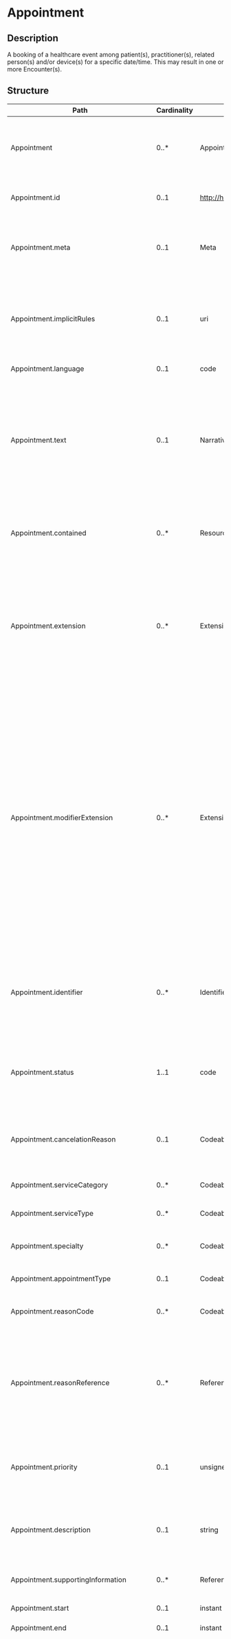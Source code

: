 # Appointment

## Description

A booking of a healthcare event among patient(s), practitioner(s), related person(s) and/or device(s) for a specific date/time. This may result in one or more Encounter(s).

## Structure

| Path                                      | Cardinality | Type                                  | Description                                                                                                                                                                                                                                                                                                                                                                                                                                                                                                                                                                                                                                                                                                                                                                                                                                                   |
| ----------------------------------------- | ----------- | ------------------------------------- | ------------------------------------------------------------------------------------------------------------------------------------------------------------------------------------------------------------------------------------------------------------------------------------------------------------------------------------------------------------------------------------------------------------------------------------------------------------------------------------------------------------------------------------------------------------------------------------------------------------------------------------------------------------------------------------------------------------------------------------------------------------------------------------------------------------------------------------------------------------- |
| Appointment                               | 0..\*       | Appointment                           | A booking of a healthcare event among patient(s), practitioner(s), related person(s) and/or device(s) for a specific date/time. This may result in one or more Encounter(s).                                                                                                                                                                                                                                                                                                                                                                                                                                                                                                                                                                                                                                                                                  |
| Appointment.id                            | 0..1        | http://hl7.org/fhirpath/System.String | The logical id of the resource, as used in the URL for the resource. Once assigned, this value never changes.                                                                                                                                                                                                                                                                                                                                                                                                                                                                                                                                                                                                                                                                                                                                                 |
| Appointment.meta                          | 0..1        | Meta                                  | The metadata about the resource. This is content that is maintained by the infrastructure. Changes to the content might not always be associated with version changes to the resource.                                                                                                                                                                                                                                                                                                                                                                                                                                                                                                                                                                                                                                                                        |
| Appointment.implicitRules                 | 0..1        | uri                                   | A reference to a set of rules that were followed when the resource was constructed, and which must be understood when processing the content. Often, this is a reference to an implementation guide that defines the special rules along with other profiles etc.                                                                                                                                                                                                                                                                                                                                                                                                                                                                                                                                                                                             |
| Appointment.language                      | 0..1        | code                                  | The base language in which the resource is written.                                                                                                                                                                                                                                                                                                                                                                                                                                                                                                                                                                                                                                                                                                                                                                                                           |
| Appointment.text                          | 0..1        | Narrative                             | A human-readable narrative that contains a summary of the resource and can be used to represent the content of the resource to a human. The narrative need not encode all the structured data, but is required to contain sufficient detail to make it "clinically safe" for a human to just read the narrative. Resource definitions may define what content should be represented in the narrative to ensure clinical safety.                                                                                                                                                                                                                                                                                                                                                                                                                               |
| Appointment.contained                     | 0..\*       | Resource                              | These resources do not have an independent existence apart from the resource that contains them - they cannot be identified independently, and nor can they have their own independent transaction scope.                                                                                                                                                                                                                                                                                                                                                                                                                                                                                                                                                                                                                                                     |
| Appointment.extension                     | 0..\*       | Extension                             | May be used to represent additional information that is not part of the basic definition of the resource. To make the use of extensions safe and manageable, there is a strict set of governance applied to the definition and use of extensions. Though any implementer can define an extension, there is a set of requirements that SHALL be met as part of the definition of the extension.                                                                                                                                                                                                                                                                                                                                                                                                                                                                |
| Appointment.modifierExtension             | 0..\*       | Extension                             | May be used to represent additional information that is not part of the basic definition of the resource and that modifies the understanding of the element that contains it and/or the understanding of the containing element's descendants. Usually modifier elements provide negation or qualification. To make the use of extensions safe and manageable, there is a strict set of governance applied to the definition and use of extensions. Though any implementer is allowed to define an extension, there is a set of requirements that SHALL be met as part of the definition of the extension. Applications processing a resource are required to check for modifier extensions.Modifier extensions SHALL NOT change the meaning of any elements on Resource or DomainResource (including cannot change the meaning of modifierExtension itself). |
| Appointment.identifier                    | 0..\*       | Identifier                            | This records identifiers associated with this appointment concern that are defined by business processes and/or used to refer to it when a direct URL reference to the resource itself is not appropriate (e.g. in CDA documents, or in written / printed documentation).                                                                                                                                                                                                                                                                                                                                                                                                                                                                                                                                                                                     |
| Appointment.status                        | 1..1        | code                                  | The overall status of the Appointment. Each of the participants has their own participation status which indicates their involvement in the process, however this status indicates the shared status.                                                                                                                                                                                                                                                                                                                                                                                                                                                                                                                                                                                                                                                         |
| Appointment.cancelationReason             | 0..1        | CodeableConcept                       | The coded reason for the appointment being cancelled. This is often used in reporting/billing/futher processing to determine if further actions are required, or specific fees apply.                                                                                                                                                                                                                                                                                                                                                                                                                                                                                                                                                                                                                                                                         |
| Appointment.serviceCategory               | 0..\*       | CodeableConcept                       | A broad categorization of the service that is to be performed during this appointment.                                                                                                                                                                                                                                                                                                                                                                                                                                                                                                                                                                                                                                                                                                                                                                        |
| Appointment.serviceType                   | 0..\*       | CodeableConcept                       | The specific service that is to be performed during this appointment.                                                                                                                                                                                                                                                                                                                                                                                                                                                                                                                                                                                                                                                                                                                                                                                         |
| Appointment.specialty                     | 0..\*       | CodeableConcept                       | The specialty of a practitioner that would be required to perform the service requested in this appointment.                                                                                                                                                                                                                                                                                                                                                                                                                                                                                                                                                                                                                                                                                                                                                  |
| Appointment.appointmentType               | 0..1        | CodeableConcept                       | The style of appointment or patient that has been booked in the slot (not service type).                                                                                                                                                                                                                                                                                                                                                                                                                                                                                                                                                                                                                                                                                                                                                                      |
| Appointment.reasonCode                    | 0..\*       | CodeableConcept                       | The coded reason that this appointment is being scheduled. This is more clinical than administrative.                                                                                                                                                                                                                                                                                                                                                                                                                                                                                                                                                                                                                                                                                                                                                         |
| Appointment.reasonReference               | 0..\*       | Reference                             | Reason the appointment has been scheduled to take place, as specified using information from another resource. When the patient arrives and the encounter begins it may be used as the admission diagnosis. The indication will typically be a Condition (with other resources referenced in the evidence.detail), or a Procedure.                                                                                                                                                                                                                                                                                                                                                                                                                                                                                                                            |
| Appointment.priority                      | 0..1        | unsignedInt                           | The priority of the appointment. Can be used to make informed decisions if needing to re-prioritize appointments. (The iCal Standard specifies 0 as undefined, 1 as highest, 9 as lowest priority).                                                                                                                                                                                                                                                                                                                                                                                                                                                                                                                                                                                                                                                           |
| Appointment.description                   | 0..1        | string                                | The brief description of the appointment as would be shown on a subject line in a meeting request, or appointment list. Detailed or expanded information should be put in the comment field.                                                                                                                                                                                                                                                                                                                                                                                                                                                                                                                                                                                                                                                                  |
| Appointment.supportingInformation         | 0..\*       | Reference                             | Additional information to support the appointment provided when making the appointment.                                                                                                                                                                                                                                                                                                                                                                                                                                                                                                                                                                                                                                                                                                                                                                       |
| Appointment.start                         | 0..1        | instant                               | Date/Time that the appointment is to take place.                                                                                                                                                                                                                                                                                                                                                                                                                                                                                                                                                                                                                                                                                                                                                                                                              |
| Appointment.end                           | 0..1        | instant                               | Date/Time that the appointment is to conclude.                                                                                                                                                                                                                                                                                                                                                                                                                                                                                                                                                                                                                                                                                                                                                                                                                |
| Appointment.minutesDuration               | 0..1        | positiveInt                           | Number of minutes that the appointment is to take. This can be less than the duration between the start and end times. For example, where the actual time of appointment is only an estimate or if a 30 minute appointment is being requested, but any time would work. Also, if there is, for example, a planned 15 minute break in the middle of a long appointment, the duration may be 15 minutes less than the difference between the start and end.                                                                                                                                                                                                                                                                                                                                                                                                     |
| Appointment.slot                          | 0..\*       | Reference                             | The slots from the participants' schedules that will be filled by the appointment.                                                                                                                                                                                                                                                                                                                                                                                                                                                                                                                                                                                                                                                                                                                                                                            |
| Appointment.created                       | 0..1        | dateTime                              | The date that this appointment was initially created. This could be different to the meta.lastModified value on the initial entry, as this could have been before the resource was created on the FHIR server, and should remain unchanged over the lifespan of the appointment.                                                                                                                                                                                                                                                                                                                                                                                                                                                                                                                                                                              |
| Appointment.comment                       | 0..1        | string                                | Additional comments about the appointment.                                                                                                                                                                                                                                                                                                                                                                                                                                                                                                                                                                                                                                                                                                                                                                                                                    |
| Appointment.patientInstruction            | 0..1        | string                                | While Appointment.comment contains information for internal use, Appointment.patientInstructions is used to capture patient facing information about the Appointment (e.g. please bring your referral or fast from 8pm night before).                                                                                                                                                                                                                                                                                                                                                                                                                                                                                                                                                                                                                         |
| Appointment.basedOn                       | 0..\*       | Reference                             | The service request this appointment is allocated to assess (e.g. incoming referral or procedure request).                                                                                                                                                                                                                                                                                                                                                                                                                                                                                                                                                                                                                                                                                                                                                    |
| Appointment.participant                   | 1..\*       | BackboneElement                       | List of participants involved in the appointment.                                                                                                                                                                                                                                                                                                                                                                                                                                                                                                                                                                                                                                                                                                                                                                                                             |
| Appointment.participant.id                | 0..1        | http://hl7.org/fhirpath/System.String | Unique id for the element within a resource (for internal references). This may be any string value that does not contain spaces.                                                                                                                                                                                                                                                                                                                                                                                                                                                                                                                                                                                                                                                                                                                             |
| Appointment.participant.extension         | 0..\*       | Extension                             | May be used to represent additional information that is not part of the basic definition of the element. To make the use of extensions safe and manageable, there is a strict set of governance applied to the definition and use of extensions. Though any implementer can define an extension, there is a set of requirements that SHALL be met as part of the definition of the extension.                                                                                                                                                                                                                                                                                                                                                                                                                                                                 |
| Appointment.participant.modifierExtension | 0..\*       | Extension                             | May be used to represent additional information that is not part of the basic definition of the element and that modifies the understanding of the element in which it is contained and/or the understanding of the containing element's descendants. Usually modifier elements provide negation or qualification. To make the use of extensions safe and manageable, there is a strict set of governance applied to the definition and use of extensions. Though any implementer can define an extension, there is a set of requirements that SHALL be met as part of the definition of the extension. Applications processing a resource are required to check for modifier extensions.Modifier extensions SHALL NOT change the meaning of any elements on Resource or DomainResource (including cannot change the meaning of modifierExtension itself).    |
| Appointment.participant.type              | 0..\*       | CodeableConcept                       | Role of participant in the appointment.                                                                                                                                                                                                                                                                                                                                                                                                                                                                                                                                                                                                                                                                                                                                                                                                                       |
| Appointment.participant.actor             | 0..1        | Reference                             | A Person, Location/HealthcareService or Device that is participating in the appointment.                                                                                                                                                                                                                                                                                                                                                                                                                                                                                                                                                                                                                                                                                                                                                                      |
| Appointment.participant.required          | 0..1        | code                                  | Whether this participant is required to be present at the meeting. This covers a use-case where two doctors need to meet to discuss the results for a specific patient, and the patient is not required to be present.                                                                                                                                                                                                                                                                                                                                                                                                                                                                                                                                                                                                                                        |
| Appointment.participant.status            | 1..1        | code                                  | Participation status of the actor.                                                                                                                                                                                                                                                                                                                                                                                                                                                                                                                                                                                                                                                                                                                                                                                                                            |
| Appointment.participant.period            | 0..1        | Period                                | Participation period of the actor.                                                                                                                                                                                                                                                                                                                                                                                                                                                                                                                                                                                                                                                                                                                                                                                                                            |
| Appointment.requestedPeriod               | 0..\*       | Period                                | A set of date ranges (potentially including times) that the appointment is preferred to be scheduled within.The duration (usually in minutes) could also be provided to indicate the length of the appointment to fill and populate the start/end times for the actual allocated time. However, in other situations the duration may be calculated by the scheduling system.                                                                                                                                                                                                                                                                                                                                                                                                                                                                                  |

## Search Parameters

| Name                    | Type      | Description                                                                                                                                                       | Expression                                                                        |
| ----------------------- | --------- | ----------------------------------------------------------------------------------------------------------------------------------------------------------------- | --------------------------------------------------------------------------------- |
| \_text                  | string    | Search on the narrative of the resource                                                                                                                           |
| \_content               | string    | Search on the entire content of the resource                                                                                                                      |
| \_id                    | token     | Logical id of this artifact                                                                                                                                       | Resource.id                                                                       |
| \_lastUpdated           | date      | When the resource version last changed                                                                                                                            | Resource.meta.lastUpdated                                                         |
| \_profile               | uri       | Profiles this resource claims to conform to                                                                                                                       | Resource.meta.profile                                                             |
| \_query                 | token     | A custom search profile that describes a specific defined query operation                                                                                         |
| \_security              | token     | Security Labels applied to this resource                                                                                                                          | Resource.meta.security                                                            |
| \_source                | uri       | Identifies where the resource comes from                                                                                                                          | Resource.meta.source                                                              |
| \_tag                   | token     | Tags applied to this resource                                                                                                                                     | Resource.meta.tag                                                                 |
| actor                   | reference | Any one of the individuals participating in the appointment                                                                                                       | Appointment.participant.actor                                                     |
| appointment-type        | token     | The style of appointment or patient that has been booked in the slot (not service type)                                                                           | Appointment.appointmentType                                                       |
| based-on                | reference | The service request this appointment is allocated to assess                                                                                                       | Appointment.basedOn                                                               |
| date                    | date      | Appointment date/time.                                                                                                                                            | Appointment.start                                                                 |
| identifier              | token     | An Identifier of the Appointment                                                                                                                                  | Appointment.identifier                                                            |
| location                | reference | This location is listed in the participants of the appointment                                                                                                    | Appointment.participant.actor.where(resolve() is Location)                        |
| part-status             | token     | The Participation status of the subject, or other participant on the appointment. Can be used to locate participants that have not responded to meeting requests. | Appointment.participant.status                                                    |
| patient                 | reference | One of the individuals of the appointment is this patient                                                                                                         | Appointment.participant.actor.where(resolve() is Patient)                         |
| practitioner            | reference | One of the individuals of the appointment is this practitioner                                                                                                    | Appointment.participant.actor.where(resolve() is Practitioner)                    |
| reason-code             | token     | Coded reason this appointment is scheduled                                                                                                                        | Appointment.reasonCode                                                            |
| reason-reference        | reference | Reason the appointment is to take place (resource)                                                                                                                | Appointment.reasonReference                                                       |
| service-category        | token     | A broad categorization of the service that is to be performed during this appointment                                                                             | Appointment.serviceCategory                                                       |
| service-type            | token     | The specific service that is to be performed during this appointment                                                                                              | Appointment.serviceType                                                           |
| slot                    | reference | The slots that this appointment is filling                                                                                                                        | Appointment.slot                                                                  |
| specialty               | token     | The specialty of a practitioner that would be required to perform the service requested in this appointment                                                       | Appointment.specialty                                                             |
| status                  | token     | The overall status of the appointment                                                                                                                             | Appointment.status                                                                |
| supporting-info         | reference | Additional information to support the appointment                                                                                                                 | Appointment.supportingInformation                                                 |
| \_iguhealth-version-seq | number    | The version sequence of the resource                                                                                                                              | Resource.meta.extension.where(url='https://iguhealth.app/version-sequence').value |
| \_iguhealth-author      | token     | The author of the resource                                                                                                                                        | Resource.meta.extension.where(url='https://iguhealth.app/author').value           |
